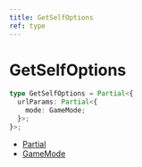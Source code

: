 ```yaml
---
title: GetSelfOptions
ref: type
---
```


# GetSelfOptions

```ts
type GetSelfOptions = Partial<{
  urlParams: Partial<{
    mode: GameMode;
  }>;
}>;
```

- [Partial](https://www.typescriptlang.org/docs/handbook/utility-types.html#partialtype)
- [GameMode](/references/game-mode)
